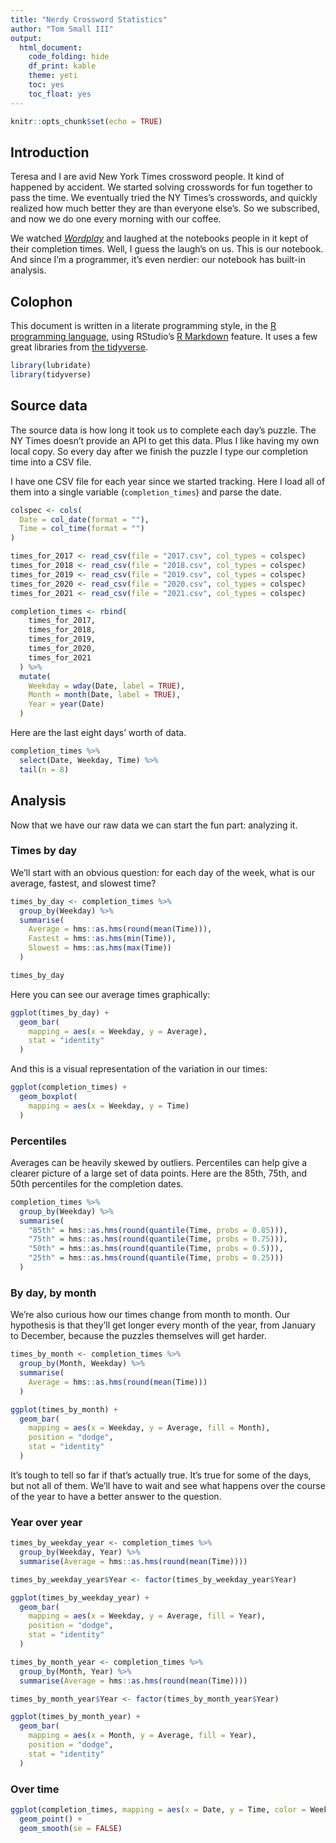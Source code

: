 ```yaml
---
title: "Nerdy Crossword Statistics"
author: "Tom Small III"
output:
  html_document:
    code_folding: hide
    df_print: kable
    theme: yeti
    toc: yes
    toc_float: yes
---
```


```r
knitr::opts_chunk$set(echo = TRUE)
```

## Introduction

Teresa and I are avid New York Times crossword people. It kind of happened by accident. We started solving crosswords for fun together to pass the time. We eventually tried the NY Times's crosswords, and quickly realized how much better they are than everyone else's. So we subscribed, and now we do one every morning with our coffee.

We watched [*Wordplay*](https://en.wikipedia.org/wiki/Wordplay_%28film%29) and laughed at the notebooks people in it kept of their completion times. Well, I guess the laugh's on us. This is our notebook. And since I'm a programmer, it's even nerdier: our notebook has built-in analysis.

## Colophon

This document is written in a literate programming style, in the [R programming language][RLANG], using RStudio's [R Markdown][RMARK] feature. It uses a few great libraries from [the tidyverse][TIDYV].

  [RLANG]: https://www.r-project.org/
  [RMARK]: http://rmarkdown.rstudio.com/
  [TIDYV]: http://tidyverse.org/

```r
library(lubridate)
library(tidyverse)
```

## Source data

The source data is how long it took us to complete each day's puzzle. The NY Times doesn't provide an API to get this data. Plus I like having my own local copy. So every day after we finish the puzzle I type our completion time into a CSV file.

I have one CSV file for each year since we started tracking. Here I load all of them into a single variable (`completion_times`) and parse the date.

```r
colspec <- cols(
  Date = col_date(format = ""),
  Time = col_time(format = "")
)

times_for_2017 <- read_csv(file = "2017.csv", col_types = colspec)
times_for_2018 <- read_csv(file = "2018.csv", col_types = colspec)
times_for_2019 <- read_csv(file = "2019.csv", col_types = colspec)
times_for_2020 <- read_csv(file = "2020.csv", col_types = colspec)
times_for_2021 <- read_csv(file = "2021.csv", col_types = colspec)

completion_times <- rbind(
    times_for_2017,
    times_for_2018,
    times_for_2019,
    times_for_2020,
    times_for_2021
  ) %>%
  mutate(
    Weekday = wday(Date, label = TRUE),
    Month = month(Date, label = TRUE),
    Year = year(Date)
  )
```

Here are the last eight days' worth of data.

```r
completion_times %>%
  select(Date, Weekday, Time) %>%
  tail(n = 8)
```

## Analysis

Now that we have our raw data we can start the fun part: analyzing it.

### Times by day

We'll start with an obvious question: for each day of the week, what is our average, fastest, and slowest time?

```r
times_by_day <- completion_times %>%
  group_by(Weekday) %>%
  summarise(
    Average = hms::as.hms(round(mean(Time))),
    Fastest = hms::as.hms(min(Time)),
    Slowest = hms::as.hms(max(Time))
  )

times_by_day
```

Here you can see our average times graphically:

```r
ggplot(times_by_day) +
  geom_bar(
    mapping = aes(x = Weekday, y = Average),
    stat = "identity"
  )
```

And this is a visual representation of the variation in our times:

```r
ggplot(completion_times) +
  geom_boxplot(
    mapping = aes(x = Weekday, y = Time)
  )
```

### Percentiles

Averages can be heavily skewed by outliers. Percentiles can help give a clearer picture of a large set of data points. Here are the 85th, 75th, and 50th percentiles for the completion dates.

```r
completion_times %>%
  group_by(Weekday) %>%
  summarise(
    "85th" = hms::as.hms(round(quantile(Time, probs = 0.85))),
    "75th" = hms::as.hms(round(quantile(Time, probs = 0.75))),
    "50th" = hms::as.hms(round(quantile(Time, probs = 0.5))),
    "25th" = hms::as.hms(round(quantile(Time, probs = 0.25)))
  )
```

### By day, by month

We're also curious how our times change from month to month. Our hypothesis is that they'll get longer every month of the year, from January to December, because the puzzles themselves will get harder.

```r
times_by_month <- completion_times %>%
  group_by(Month, Weekday) %>%
  summarise(
    Average = hms::as.hms(round(mean(Time)))
  )

ggplot(times_by_month) +
  geom_bar(
    mapping = aes(x = Weekday, y = Average, fill = Month),
    position = "dodge",
    stat = "identity"
  )
```

It's tough to tell so far if that's actually true. It's true for some of the days, but not all of them. We'll have to wait and see what happens over the course of the year to have a better answer to the question.

### Year over year

```r
times_by_weekday_year <- completion_times %>%
  group_by(Weekday, Year) %>%
  summarise(Average = hms::as.hms(round(mean(Time))))

times_by_weekday_year$Year <- factor(times_by_weekday_year$Year)

ggplot(times_by_weekday_year) +
  geom_bar(
    mapping = aes(x = Weekday, y = Average, fill = Year),
    position = "dodge",
    stat = "identity"
  )
```

```r
times_by_month_year <- completion_times %>%
  group_by(Month, Year) %>%
  summarise(Average = hms::as.hms(round(mean(Time))))

times_by_month_year$Year <- factor(times_by_month_year$Year)

ggplot(times_by_month_year) +
  geom_bar(
    mapping = aes(x = Month, y = Average, fill = Year),
    position = "dodge",
    stat = "identity"
  )
```

### Over time

```r
ggplot(completion_times, mapping = aes(x = Date, y = Time, color = Weekday)) +
  geom_point() +
  geom_smooth(se = FALSE)
```

